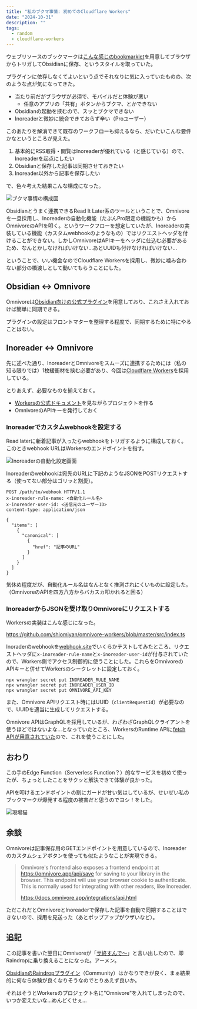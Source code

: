```yaml
---
title: "私のブクマ事情: 初めてのCloudflare Workers"
date: "2024-10-31"
description: ""
tags:
  - random
  - cloudflare-workers
---
```


ウェブリソースのブックマークは[こんな感じのbookmarklet](https://gist.github.com/kepano/90c05f162c37cf730abb8ff027987ca3)を用意してブラウザからトリガしてObsidianに保存、というスタイルを取っていた。

プラグインに依存しなくてよいという点でそれなりに気に入っていたものの、次のような点が気になってきた。

- 当たり前だがブラウザが必須で、モバイルだと体験が悪い
	- 任意のアプリの「共有」ボタンからブクマ、とかできない
- Obsidianの起動を挟むので、スッとブクマできない
- Inoreaderと微妙に統合できておらず辛い（Proユーザー）

このあたりを解消できて既存のワークフローも抑えるなら、だいたいこんな要件かなというところが見えた。

1. 基本的にRSS取得・閲覧はInoreaderが優れている（と感じている）ので、Inoreaderを起点にしたい
1. Obsidianと保存した記事は同期させておきたい
1. Inoreader以外から記事を保存したい

で、色々考えた結果こんな構成になった。

![ブクマ事情の構成図](./architecture.webp)

Obsidianとうまく連携できるRead It Later系のツールということで、Omnivoreを一旦採用し、Inoreaderの自動化機能（たぶんPro限定の機能かも）からOmnivoreのAPIを叩く。というワークフローを想定していたが、Inoreaderの実装している機能（カスタムwebhookのようなもの）ではリクエストヘッダを付けることができない。しかしOmnivoreはAPIキーをヘッダに仕込む必要があるため、なんとかしなければいけない...あとUUIDも付けなければいけない...

ということで、いい機会なのでCloudflare Workersを採用し、微妙に噛み合わない部分の橋渡しとして動いてもらうことにした。

## Obsidian ↔ Omnivore

Omnivoreは[Obsidian向けの公式プラグイン](https://github.com/omnivore-app/obsidian-omnivore)を用意しており、これさえ入れておけば簡単に同期できる。

プラグインの設定はフロントマターを整理する程度で、同期するために特にやることはない。

## Inoreader ↔ Omnivore

先に述べた通り、InoreaderとOmnivoreをスムーズに連携するためには（私の知る限りでは）1枚緩衝材を挟む必要があり、今回は[Cloudflare Workers](https://developers.cloudflare.com/workers/)を採用している。

とりあえず、必要なものを揃えておく。

- [Workersの公式ドキュメント](https://developers.cloudflare.com/workers/get-started/guide/)を見ながらプロジェクトを作る
- OmnivoreのAPIキーを発行しておく

### Inoreaderでカスタムwebhookを設定する

Read laterに新着記事が入ったらwebhookをトリガするように構成しておく。このときwebhook URLはWorkersのエンドポイントを指す。

![Inoreaderの自動化設定画面](./inoreader.png)

Inoreaderのwebhookは宛先のURLに下記のようなJSONをPOSTリクエストする（使ってない部分はゴリッと割愛）。

```http
POST /path/to/webhook HTTP/1.1
x-inoreader-rule-name: <自動化ルール名>
x-inoreader-user-id: <送信元のユーザーID>
content-type: application/json

{
  "items": [
    {
      "canonical": [
        {
          "href": "記事のURL"
        }
      ]
    }
  ]
}
```

気休め程度だが、自動化ルール名はなんとなく推測されにくいものに設定した。  
（OmnivoreのAPIを四方八方からバカスカ叩かれると困る）

### InoreaderからJSONを受け取りOmnivoreにリクエストする

Workersの実装はこんな感じになった。  

https://github.com/shiomiyan/omnivore-workers/blob/master/src/index.ts

Inoraderのwebhookを[webhook.site](https://webhook.site/)でいくらかテストしてみたところ、リクエストヘッダに`x-inoreader-rule-name`と`x-inoreader-user-id`が付与されていたので、Workers側でアクセス制御的に使うことにした。これらをOmnivoreのAPIキーと併せてWorkersのシークレットに設定しておく。

```plaintext
npx wrangler secret put INOREADER_RULE_NAME
npx wrangler secret put INOREADER_USER_ID
npx wrangler secret put OMNIVORE_API_KEY
```

また、Omnivore APIリクエスト時にはUUID（`clientRequestId`）が必要なので、UUIDを適当に生成してリクエストする。

Omnivore APIはGraphQLを採用しているが、わざわざGraphQLクライアントを使うほどではないよな...となっていたところ、WorkersのRuntime APIに[fetch APIが用意されていた](https://developers.cloudflare.com/workers/runtime-apis/fetch/)ので、これを使うことにした。


## おわり

この手のEdge Function（Serverless Function？）的なサービスを初めて使ったが、ちょっとしたことをサクッと解決できて体験が良かった。

APIを叩けるエンドポイントの割にガードが甘い気はしているが、せいぜい私のブックマークが爆発する程度の被害だと思うのでヨシ！をした。

![現場猫](./genbaneko.png)

## 余談

Omnivoreは記事保存用のGETエンドポイントを用意しているので、Inoreaderのカスタムシェアボタンを使っても似たようなことが実現できる。

> Omnivore's frontend also exposes a frontend endpoint at https://omnivore.app/api/save for saving to your library in the browser. This endpoint will use your browser cookie to authenticate. This is normally used for integrating with other readers, like Inoreader.
>
> https://docs.omnivore.app/integrations/api.html

ただこれだとOmnivoreとInoreaderで保存した記事を自動で同期することはできないので、採用を見送った（あとポップアップがウザいなど）。


## 追記

この記事を書いた翌日にOmnivoreが「[サ終すんで〜](https://blog.omnivore.app/p/details-on-omnivore-shutting-down)」と言い出したので、即Raindropに乗り換えることになった。アーメン。

[ObsidianのRaindropプラグイン](https://github.com/kaiiiz/obsidian-raindrop-highlights-plugin)（Community）はかなりできが良く、まぁ結果的に何なら体験が良くなりそうなのでとりあえず良いか。

それはそうとWorkersのプロジェクト名に"Omnivore"を入れてしまったので、いつか変えたいな...めんどくせぇ...
